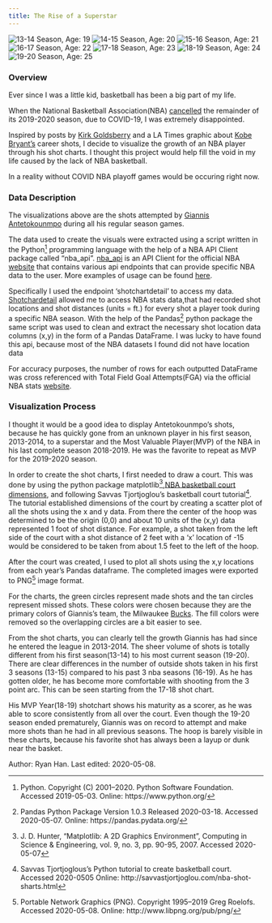 ```yaml
---
title: The Rise of a Superstar
---
```


![13-14 Season, Age: 19](https://drdavis.space/teaching/ds/sdd/media/2020/05/GA13.png) ![14-15 Season, Age: 20](https://drdavis.space/teaching/ds/sdd/media/2020/05/GA14.png)
![15-16 Season, Age: 21](https://drdavis.space/teaching/ds/sdd/media/2020/05/GA15.png) ![16-17 Season, Age: 22](https://drdavis.space/teaching/ds/sdd/media/2020/05/GA16.png)
![17-18 Season, Age: 23](https://drdavis.space/teaching/ds/sdd/media/2020/05/GA17.png) ![18-19 Season, Age: 24](https://drdavis.space/teaching/ds/sdd/media/2020/05/GA18.png)
![19-20 Season, Age: 25](https://drdavis.space/teaching/ds/sdd/media/2020/05/GA19.png)

### Overview
Ever since I was a little kid, basketball has been a big part of my life.

When the National Basketball Association(NBA) [cancelled](https://www.nba.com/article/2020/03/11/nba-suspend-season-following-wednesdays-games) the remainder of its 2019-2020 season, due to COVID-19, I was extremely disappointed.

Inspired by posts by [Kirk Goldsberry](https://fivethirtyeight.com/features/how-mapping-shots-in-the-nba-changed-it-forever/) and a LA Times graphic about [Kobe Bryant's](https://graphics.latimes.com/kobe-every-shot-ever/) career shots, I decide to visualize the growth of an NBA player through his shot charts. I thought this project would help fill the void in my life caused by the lack of NBA basketball.

In a reality without COVID NBA playoff games would be occuring right now.

### Data Description
The visualizations above are the shots attempted by [Giannis Antetokounmpo](https://en.wikipedia.org/wiki/Giannis_Antetokounmpo) during all his regular season games.

The data used to create the visuals were extracted using a script written in the Python[^python] programming language with the help of a NBA API Client package called “nba_api”.
[nba_api](https://github.com/swar/nba_api/blob/master/README.md) is an API Client for the official NBA [website](www.nba.com) that contains various api endpoints that can provide specific NBA data to the user. More examples of usage can be found [here](https://github.com/swar/nba_api/blob/master/docs/nba_api/stats/examples.md).

Specifically I used the endpoint ‘shotchartdetail’ to access my data. [Shotchardetail](https://github.com/swar/nba_api/blob/master/docs/nba_api/stats/endpoints/shotchartdetail.md) allowed me to access NBA stats data,that had recorded shot locations and shot distances (units = ft.) for every shot a player took during a specific NBA season. With the help of the Pandas[^pandas] python package the same script was used to clean and extract the necessary shot location data columns (x,y) in the form of a Pandas DataFrame. I was lucky to have found this api, because most of the NBA datasets I found did not have location data

For accuracy purposes, the number of rows for each outputted DataFrame was cross referenced with Total Field Goal Attempts(FGA) via the official NBA stats [website](https://stats.nba.com/player/203507/?Season=2019-20&SeasonType=Regular%20Season&PerMode=Totals).


### Visualization Process
I thought it would be a good idea to display Antetokounmpo's shots, because he has quickly gone from an unknown player in his first season, 2013-2014, to a superstar and the Most Valuable Player(MVP) of the NBA in his last complete season 2018-2019. He was the favorite to repeat as MVP for the 2019-2020 season.

In order to create the shot charts, I first needed to draw a court. This was done by using the python package matplotlib[^matplotlib],[NBA basketball court dimensions](http://sportsknowhow.com/basketball/dimensions/nba-basketball-court-dimensions.html), and following Savvas Tjortjoglou's basketball court tutorial[^tutorial]. The tutorial established dimensions of the court by creating a scatter plot of all the shots using the x and y data. From there the center of the hoop was determined to be the origin (0,0) and about 10 units of the (x,y) data represented 1 foot of shot distance. For example, a shot taken from the left side of the court with a shot distance of 2 feet with a 'x' location of -15 would be considered to be taken from about 1.5 feet to the left of the hoop.

After the court was created, I used to plot all shots using the x,y locations from each year's Pandas dataframe.
The completed images were exported to PNG[^png] image format.

For the charts, the green circles represent made shots and the tan circles represent missed shots. These colors were chosen because they are the primary colors of Giannis's team, the Milwaukee [Bucks](https://teamcolorcodes.com/milwaukee-bucks-color-codes/).
The fill colors were removed so the overlapping circles are a bit easier to see.

From the shot charts, you can clearly tell the growth Giannis has had since he entered the league in 2013-2014. The sheer volume of shots is totally different from his first season(13-14) to his most current season (19-20). There are clear differences in the number of outside shots taken in his first 3 seasons (13-15) compared to his past 3 nba seasons (16-19).
As he has gotten older, he has become more comfortable with shooting from the 3 point arc. This can be seen starting from the 17-18 shot chart.

His MVP Year(18-19) shotchart shows his maturity as a scorer, as he was able to score consistently from all over the court.
Even though the 19-20 season ended prematurely, Giannis was on record to attempt and make more shots than he had in all previous seasons.
The hoop is barely visible in these charts, because his favorite shot has always been a layup or dunk near the basket.

<div class="credit-line">
Author: Ryan Han.
Last edited: 2020-05-08.
</div>


[^python]: Python. Copyright (C) 2001--2020. Python Software Foundation. Accessed 2019-05-03. Online: https://www.python.org/
[^pandas]: Pandas Python Package Version 1.0.3 Released 2020-03-18. Accessed 2020-05-07. Online: https://pandas.pydata.org/
[^matplotlib]: J. D. Hunter, "Matplotlib: A 2D Graphics Environment", Computing in Science & Engineering, vol. 9, no. 3, pp. 90-95, 2007. Accessed 2020-05-07
[^tutorial]: Savvas Tjortjoglous's Python tutorial to create basketball court. Accessed 2020-0505 Online: http://savvastjortjoglou.com/nba-shot-sharts.html
[^png]: Portable Network Graphics (PNG). Copyright 1995--2019 Greg Roelofs. Accessed 2020-05-08. Online: http://www.libpng.org/pub/png/

